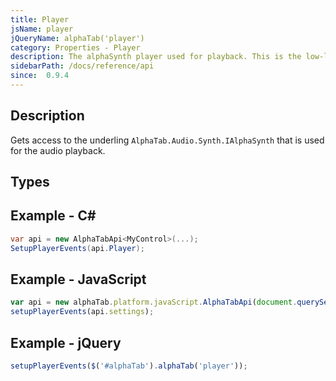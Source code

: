 ```yaml
---
title: Player
jsName: player
jQueryName: alphaTab('player')
category: Properties - Player
description: The alphaSynth player used for playback. This is the low-level API to the Midi synthesizer used for playback.
sidebarPath: /docs/reference/api
since:  0.9.4
---
```



## Description
Gets access to the underling `AlphaTab.Audio.Synth.IAlphaSynth` that is used for the audio playback. 

## Types

<TypeTable>
    <TypeRow type="all" name="AlphaTab.Audio.Synth.IAlphaSynth" />
</TypeTable>

## Example - C#

```csharp
var api = new AlphaTabApi<MyControl>(...);
SetupPlayerEvents(api.Player);
```

## Example - JavaScript

```js
var api = new alphaTab.platform.javaScript.AlphaTabApi(document.querySelector('#alphaTab'));
setupPlayerEvents(api.settings);
```

## Example - jQuery

```js
setupPlayerEvents($('#alphaTab').alphaTab('player'));
```